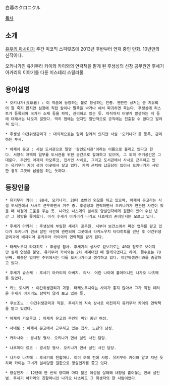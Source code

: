 白暮のクロニクル

[[목차]]

== 소개 ==
[[유우키 마사미]]가 주간 빅코믹 스피릿츠에 2013년 후반부터 연재 중인 만화. 10년만의 신작이다.

오키나가인 유키무라 카이와 카이와의 연락책을 맡게 된 후생성의 신참 공무원인 후세기 아카리의 이야기를 다룬 미스테리 스릴러물.

== 용어설명 ==
 * 오키나가(長命者) : 이 작품에 등장하는 불로 장생하는 인종. 웬만한 상처는 곧 치유되어 잘 죽지 않지만 심장에 직접 칼이나 말뚝을 박거나 해서 파괴하면 죽는다. 후생성에 리스트가 등록되어 국가가 소재 등을 파악, 관리하고 있는 듯. 아직까지 어떻게 발생하는 지 등에 대해서는 나오지 않았다. 딱히 법에는 없지만 일반적으로 공직에는 진출할 수 없다고 알려져 있다.

 * 후생성 야간위생관리과 : 대외적으로는 달리 알려져 있지만 사실 '오키나가'를 등록, 관리하는 부서. 

 * 아제치 문고 : 사설 도서관으로 일명 '살인도서관'이라는 이름으로 불리고 있다고 한다. 서양식 저택의 일부를 도서관을 위한 공간으로 할애하고 있으며, 그 외의 주거공간은 그대로다. 주인인 아제치 카오루코, 집사인 사네토, 그리고 도서관에서 사서로 근무하고 있는 유키무라 카이 셋이 이곳에서 살고 있다. 저택 근처에 납골당이 있어서 오키나가가 사망한 경우 그곳에 납골을 하는 듯하다.

== 등장인물 ==
 * 유키무라 카이 : 88세, 오키나가. 20대 초반의 외모를 하고 있으며, 아제치 문고라는 사설 도서관에서 사서로 근무하면서 거주 중. 후생성과 연락하면서 오키나가가 연관된 사건이 있을 때 해결에 도움을 주는 듯. 나가오 나츠메의 살해로 양살인자에게 원한이 있어 수십 년간 그 행방을 쫓아왔다. 아직 후세기 아카리가 나가오 나츠메의 손녀인지는 모르고 있다.

 * 후세기 아카리 : 후생성에 부임한 새내기 공무원. 시부야 보건소에서 파견 업무를 맡고 있다가 오키나가 연쇄 살인 사건에 관련되어 그곳에서 타케노우치 타다히토를 만난 후 야간위생관리과에 배치되어 유키무라 카이와의 연락책을 맡게 된다.

 * 타케노우치 타다히토 : 후생성 참사. 후세기의 상사로 겉보기로는 40대 정도로 보이지만 실제 연령은 불명. 유키무라 카이와는 2차 세계대전 때 알게되었다고 하며, 햇수로는 70년째. 확증은 없지만 주위에서는 다들 오키나가라고 생각하고 있다. 야간위생관리과를 총괄하고 있다.

 * 후세기 슈스케 : 후세기 아카리의 아버지. 의사. 어린 나이에 홀어머니인 나가오 나츠메를 잃었다.

 * 키노 토시키 : 야간위생관리과 과장. 타케노우치와는 사이가 좋지 않아서 그가 직접 데려온 후세기 아키리도 탐탁치 않게 보고 있는 듯.

 * 쿠보조노 : 야간위생관리과 직원. 후세기의 직속 상사로 이전까지 유키무라 카이의 연락책을 맡고 있었다.

 * 아제치 카오루코 : 아제치 문고의 주인인 미인 중년 여성.

 * 사네토 : 아제치 문고에서 근무하고 있는 집사. 노년의 남성.

 * 카라사와 : 경시청 형사. 오키나가 연쇄 살인 사건 담당.

 * 나루미야 료코 : 경시청 형사. 오키나가 연쇄 살인 사건 담당.

 * 나가오 나츠메 : 후세기의 친할머니. 이미 오래 전에 사망. 유키무라 카이와 알고 지낸 듯하며 카이는 그녀가 살해당한 원한으로 양살인자를 쫓고 있다.

 * 양살인자 : 12년에 한 번씩 양띠해 마다 젊은 여성을 살해해 내장을 흩어놓는 연쇄 살인범. 후세기 아카리의 친할머니인 나가오 나츠메도 그 희생자의 한 사람이었다.
